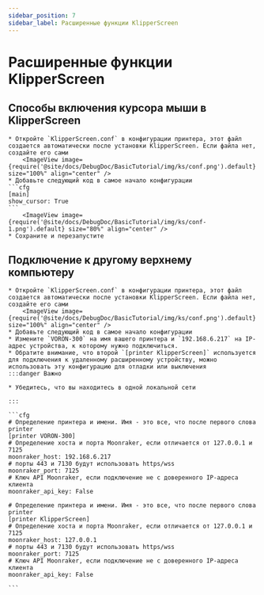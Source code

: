 ```yaml
---
sidebar_position: 7
sidebar_label: Расширенные функции KlipperScreen
---
```




# Расширенные функции KlipperScreen

## Способы включения курсора мыши в KlipperScreen

    * Откройте `KlipperScreen.conf` в конфигурации принтера, этот файл создается автоматически после установки KlipperScreen. Если файла нет, создайте его сами
        <ImageView image={require('@site/docs/DebugDoc/BasicTutorial/img/ks/conf.png').default} size="100%" align="center" />
    * Добавьте следующий код в самое начало конфигурации
    ```cfg
    [main]
    show_cursor: True
    ```
        <ImageView image={require('@site/docs/DebugDoc/BasicTutorial/img/ks/conf-1.png').default} size="80%" align="center" />
    * Сохраните и перезапустите

## Подключение к другому верхнему компьютеру

    * Откройте `KlipperScreen.conf` в конфигурации принтера, этот файл создается автоматически после установки KlipperScreen. Если файла нет, создайте его сами
        <ImageView image={require('@site/docs/DebugDoc/BasicTutorial/img/ks/conf.png').default} size="100%" align="center" />
    * Добавьте следующий код в самое начало конфигурации
    * Измените `VORON-300` на имя вашего принтера и `192.168.6.217` на IP-адрес устройства, к которому нужно подключиться.
    * Обратите внимание, что второй `[printer KlipperScreen]` используется для подключения к удаленному расширенному устройству, можно использовать эту конфигурацию для отладки или выключения
    :::danger Важно

    * Убедитесь, что вы находитесь в одной локальной сети

    :::

    ```cfg
    # Определение принтера и имени. Имя - это все, что после первого слова printer
    [printer VORON-300]
    # Определение хоста и порта Moonraker, если отличается от 127.0.0.1 и 7125
    moonraker_host: 192.168.6.217
    # порты 443 и 7130 будут использовать https/wss
    moonraker_port: 7125
    # Ключ API Moonraker, если подключение не с доверенного IP-адреса клиента
    moonraker_api_key: False

    # Определение принтера и имени. Имя - это все, что после первого слова printer
    [printer KlipperScreen]
    # Определение хоста и порта Moonraker, если отличается от 127.0.0.1 и 7125
    moonraker_host: 127.0.0.1
    # порты 443 и 7130 будут использовать https/wss
    moonraker_port: 7125
    # Ключ API Moonraker, если подключение не с доверенного IP-адреса клиента
    moonraker_api_key: False

    ```